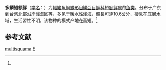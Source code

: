 {{Speciesbox
| name = 多鳞短额鲆
| status = NE
| status_system = IUCN3.1 
| image = 
| genus = Engyprosopon
| species = multisquama
| authority = (Amaoka, 1963)<ref name='id8661'>{{cite web| url =http://www.bioinfo.cn/db05/BjdwSpecies.php?action=view&id=8661| title =多鳞短额鲆| work =《中国动物物种编目数据库》| publisher =中国科学院微生物研究所| author =中国科学院动物研究所| accessdate =2009-04-16| deadurl =yes| archiveurl =https://web.archive.org/web/20160305062303/http://www.bioinfo.cn/db05/BjdwSpecies.php?action=view&id=8661| archivedate =2016-03-05}}</ref>
}}

'''多鳞短额鲆'''（[[学名|学名]]：{{lang|la|''Engyprosopon multisquama''}}）为[[輻鰭魚綱|輻鰭魚綱]][[鰈形目|鰈形目]][[鰈亞目|鰈亞目]][[鲆科|鲆科]][[短额鲆属|短额鲆属]]的[[鱼类|鱼类]]。分布于广东到台湾北部沿岸浅海区等，多见于暖水性浅海，體長可達10.6公分，棲息在底層水域，生活習性不明。该物种的模式产地在高短。<ref name='id8661'/>

== 参考文献 ==
{{reflist}}

{{Wikispecies|Engyprosopon multisquama}}
{{Taxonbar|from=Q1046355}}

[[Category:短额鲆属|multisquama]]
[[Category:1963年描述的魚類|E]]

{{鰈形目小作品}}